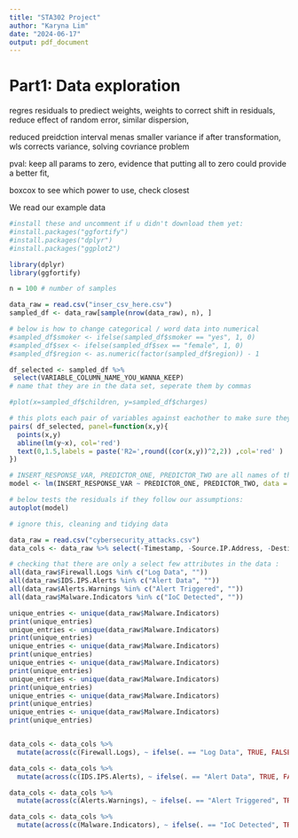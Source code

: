 ```yaml
---
title: "STA302 Project"
author: "Karyna Lim"
date: "2024-06-17"
output: pdf_document
---
```


# Part1: Data exploration 

regres residuals to prediect weights, weights to correct shift in residuals, reduce effect of random error, similar dispersion, 

reduced preidction interval menas smaller variance if after transformation, wls corrects variance, 
solving covriance problem

pval: keep all params to zero, evidence that putting all to zero could provide a better fit, 

boxcox to see which power to use, check closest

We read our example data

```r
#install these and uncomment if u didn't download them yet:
#install.packages("ggfortify")
#install.packages("dplyr")
#install.packages("ggplot2")

library(dplyr)
library(ggfortify)

n = 100 # number of samples

data_raw = read.csv("inser_csv_here.csv")
sampled_df <- data_raw[sample(nrow(data_raw), n), ]

# below is how to change categorical / word data into numerical 
#sampled_df$smoker <- ifelse(sampled_df$smoker == "yes", 1, 0)
#sampled_df$sex <- ifelse(sampled_df$sex == "female", 1, 0)
#sampled_df$region <- as.numeric(factor(sampled_df$region)) - 1

df_selected <- sampled_df %>%
 select(VARIABLE_COLUMN_NAME_YOU_WANNA_KEEP) 
# name that they are in the data set, seperate them by commas

#plot(x=sampled_df$children, y=sampled_df$charges)

# this plots each pair of variables against eachother to make sure they have a linear relation
pairs( df_selected, panel=function(x,y){
  points(x,y)
  abline(lm(y~x), col='red')
  text(0,1.5,labels = paste('R2=',round((cor(x,y))^2,2)) ,col='red' )
})

# INSERT_RESPONSE_VAR, PREDICTOR_ONE, PREDICTOR_TWO are all names of the data columns/variables
model <- lm(INSERT_RESPONSE_VAR ~ PREDICTOR_ONE, PREDICTOR_TWO, data = df_selected)

# below tests the residuals if they follow our assumptions:
autoplot(model)
```

```r
# ignore this, cleaning and tidying data 

data_raw = read.csv("cybersecurity_attacks.csv")
data_cols <- data_raw %>% select(-Timestamp, -Source.IP.Address, -Destination.IP.Address, -User.Information, -Payload.Data)

# checking that there are only a select few attributes in the data :
all(data_raw$Firewall.Logs %in% c("Log Data", ""))
all(data_raw$IDS.IPS.Alerts %in% c("Alert Data", ""))
all(data_raw$Alerts.Warnings %in% c("Alert Triggered", ""))
all(data_raw$Malware.Indicators %in% c("IoC Detected", ""))

unique_entries <- unique(data_raw$Malware.Indicators)
print(unique_entries)
unique_entries <- unique(data_raw$Malware.Indicators)
print(unique_entries)
unique_entries <- unique(data_raw$Malware.Indicators)
print(unique_entries)
unique_entries <- unique(data_raw$Malware.Indicators)
print(unique_entries)
unique_entries <- unique(data_raw$Malware.Indicators)
print(unique_entries)
unique_entries <- unique(data_raw$Malware.Indicators)
print(unique_entries)
unique_entries <- unique(data_raw$Malware.Indicators)
print(unique_entries)


data_cols <- data_cols %>%
  mutate(across(c(Firewall.Logs), ~ ifelse(. == "Log Data", TRUE, FALSE)))

data_cols <- data_cols %>%
  mutate(across(c(IDS.IPS.Alerts), ~ ifelse(. == "Alert Data", TRUE, FALSE)))

data_cols <- data_cols %>%
  mutate(across(c(Alerts.Warnings), ~ ifelse(. == "Alert Triggered", TRUE, FALSE)))

data_cols <- data_cols %>%
  mutate(across(c(Malware.Indicators), ~ ifelse(. == "IoC Detected", TRUE, FALSE)))



```

